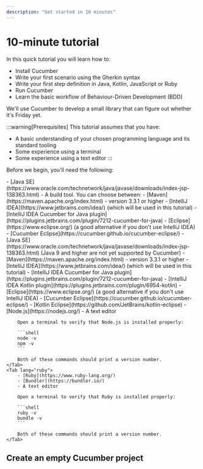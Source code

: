 ```yaml
---
description: "Get started in 10 minutes"
---
```


# 10-minute tutorial

In this quick tutorial you will learn how to:

* Install Cucumber
* Write your first scenario using the Gherkin syntax
* Write your first step definition in Java, Kotlin, JavaScript or Ruby
* Run Cucumber
* Learn the basic workflow of Behaviour-Driven Development (BDD)

We'll use Cucumber to develop a small library that can figure out whether it's
Friday yet.

:::warning[Prerequisites]
This tutorial assumes that you have:

* A basic understanding of your chosen programming language and its standard tooling
* Some experience using a terminal
* Some experience using a text editor
:::

Before we begin, you'll need the following:

<Tabs>
    <Tab lang="java">
        - [Java SE](https://www.oracle.com/technetwork/java/javase/downloads/index-jsp-138363.html)
        - A build tool. You can choose between:
        - [Maven](https://maven.apache.org/index.html) - version 3.3.1 or higher
        - [IntelliJ IDEA](https://www.jetbrains.com/idea/) (which will be used in this tutorial)
        - [IntelliJ IDEA Cucumber for Java plugin](https://plugins.jetbrains.com/plugin/7212-cucumber-for-java)
        - [Eclipse](https://www.eclipse.org/) (a good alternative if you don't use IntelliJ IDEA)
        - [Cucumber Eclipse](https://cucumber.github.io/cucumber-eclipse/)
    </Tab>
    <Tab lang="kotlin">
        - [Java SE](https://www.oracle.com/technetwork/java/javase/downloads/index-jsp-138363.html) (Java 9 and higher are not yet supported by Cucumber)
        - [Maven](https://maven.apache.org/index.html) - version 3.3.1 or higher
        - [IntelliJ IDEA](https://www.jetbrains.com/idea/) (which will be used in this tutorial)
        - [IntelliJ IDEA Cucumber for Java plugin](https://plugins.jetbrains.com/plugin/7212-cucumber-for-java)
        - [IntelliJ IDEA Kotlin plugin](https://plugins.jetbrains.com/plugin/6954-kotlin)
        - [Eclipse](https://www.eclipse.org/) (a good alternative if you don't use IntelliJ IDEA)
        - [Cucumber Eclipse](https://cucumber.github.io/cucumber-eclipse/)
        - [Kotlin Eclipse](https://github.com/JetBrains/kotlin-eclipse)
    </Tab>
    <Tab lang="javascript">
        - [Node.js](https://nodejs.org/)
        - A text editor

        Open a terminal to verify that Node.js is installed properly:

        ```shell
        node -v
        npm -v
        ```

        Both of these commands should print a version number.
    </Tab>
    <Tab lang="ruby">
        - [Ruby](https://www.ruby-lang.org/)
        - [Bundler](https://bundler.io/)
        - A text editor

        Open a terminal to verify that Ruby is installed properly:

        ```shell
        ruby -v
        bundle -v
        ```

        Both of these commands should print a version number.
    </Tab>
</Tabs>

## Create an empty Cucumber project

